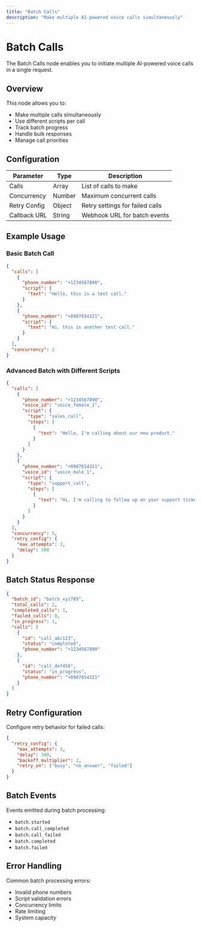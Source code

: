 ```yaml
---
title: "Batch Calls"
description: "Make multiple AI-powered voice calls simultaneously"
---
```


# Batch Calls

The Batch Calls node enables you to initiate multiple AI-powered voice calls in a single request.

## Overview

This node allows you to:

- Make multiple calls simultaneously
- Use different scripts per call
- Track batch progress
- Handle bulk responses
- Manage call priorities

## Configuration

| Parameter    | Type   | Description                     |
| ------------ | ------ | ------------------------------- |
| Calls        | Array  | List of calls to make           |
| Concurrency  | Number | Maximum concurrent calls        |
| Retry Config | Object | Retry settings for failed calls |
| Callback URL | String | Webhook URL for batch events    |

## Example Usage

### Basic Batch Call

```json
{
  "calls": [
    {
      "phone_number": "+1234567890",
      "script": {
        "text": "Hello, this is a test call."
      }
    },
    {
      "phone_number": "+0987654321",
      "script": {
        "text": "Hi, this is another test call."
      }
    }
  ],
  "concurrency": 2
}
```

### Advanced Batch with Different Scripts

```json
{
  "calls": [
    {
      "phone_number": "+1234567890",
      "voice_id": "voice_female_1",
      "script": {
        "type": "sales_call",
        "steps": [
          {
            "text": "Hello, I'm calling about our new product."
          }
        ]
      }
    },
    {
      "phone_number": "+0987654321",
      "voice_id": "voice_male_1",
      "script": {
        "type": "support_call",
        "steps": [
          {
            "text": "Hi, I'm calling to follow up on your support ticket."
          }
        ]
      }
    }
  ],
  "concurrency": 5,
  "retry_config": {
    "max_attempts": 3,
    "delay": 300
  }
}
```

## Batch Status Response

```json
{
  "batch_id": "batch_xyz789",
  "total_calls": 2,
  "completed_calls": 1,
  "failed_calls": 0,
  "in_progress": 1,
  "calls": [
    {
      "id": "call_abc123",
      "status": "completed",
      "phone_number": "+1234567890"
    },
    {
      "id": "call_def456",
      "status": "in_progress",
      "phone_number": "+0987654321"
    }
  ]
}
```

## Retry Configuration

Configure retry behavior for failed calls:

```json
{
  "retry_config": {
    "max_attempts": 3,
    "delay": 300,
    "backoff_multiplier": 2,
    "retry_on": ["busy", "no_answer", "failed"]
  }
}
```

## Batch Events

Events emitted during batch processing:

- `batch.started`
- `batch.call_completed`
- `batch.call_failed`
- `batch.completed`
- `batch.failed`

## Error Handling

Common batch processing errors:

- Invalid phone numbers
- Script validation errors
- Concurrency limits
- Rate limiting
- System capacity
